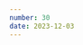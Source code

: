 ```yaml
---
number: 30
date: 2023-12-03
---
```



<Title title={`Issue ${frontmatter.number}`} date={frontmatter.date} />

<NewsletterSponsorSlot
  title="Introducing Rollbacks by Runway"
  url={`www.runway.team/rollbacks?utm_campaign%3DiOS%20CI%20Newsletter%26utm_medium%3Dweb%26utm_source%3DiOS%20CI%20Newsletter%20Issue%20${frontmatter.number}%26utm_content%3Ddec_03_23`}
  description="Undo a bad native app release with a single click. Cut out all the lead time needed to investigate and implement a fix, get builds compiled and uploaded, and make it through the store review process."
  image="/runway-alt.png"
/>

Hey everyone! 👋 Welcome to the **thirtieth issue** of the iOS CI Newsletter. Hope you've had a great couple of weeks!

This week I have reached a couple of very exciting milestones in my content creation career and I wanted to take the opportunity to reflect and look back at my journey so far.

First of all, after 30 issues of the newsletter, we are now over **1,000 subscribers**, which I am super grateful to you all for! Also, with this week's article on my blog, I have now published over **100 articles** and writing my weekly articles has been something that I have come to love and look forward to every week.

It hasn't always been like that though. Three years ago I was **very scared** of sharing any form of content online, let alone **speaking in front of any kind of audience**! I always felt like I didn't have enough experience or expertise on what I was talking about.

One day I decided to put these fears aside and share **my first article**, then I did **my first conference talk** and I finally **sent the first issue** of this newsletter. And it's the best decision I have ever taken! If you're thinking of creating content online or doing some public speaking, I want to encourage you to do it! **We all have something to share and learn from each other**, regardless of our experience level and background!

## [🔨 How to import Swift macros without using Swift Package Manager](https://www.polpiella.dev/binary-swift-macros?utm_campaign%3DiOS%20CI%20Newsletter%26utm_medium%3Dweb%26utm_source%3DiOS%20CI%20Newsletter%20Issue%2030%26utm_content%3Ddec_03_23)

Did you know that you **don't need a macro target** to write a Swift macro? And that you can import **a macro as a binary** into an Xcode project without using SPM? And what if I told you you can even write and use a Swift macro **without using SPM at all**? 🤯

In this article, I show you how to create a Swift macro from an executable target and how you can import the resulting binary into an Xcode project without using Swift Package Manager.

## [🖥️ Self-hosted vs fully managed CI/CD solutions](https://blog-proxy.bitrise.io/post/self-hosted-vs-fully-managed-which-ci-cd-solution-is-right-for-your-organization?utm_campaign%3DiOS%20CI%20Newsletter%26utm_medium%3Dweb%26utm_source%3DiOS%20CI%20Newsletter%20Issue%2030%26utm_content%3Ddec_03_23)

Choosing which solution to go with for your app's CI/CD is important. On the one hand, you can opt for going for **hosting your runners** which gives you more control but a lot more maintenance overhead and, on the other hand, you can opt for a **fully managed solution** that takes care of the maintenance for you to let you focus on building your app.

In this article on the [Bitrise](https://twitter.com/bitrise) blog, [Claire Speedy](https://twitter.com/ClaireSpeedy1) goes through both approaches and helps you pick the one that's best for you!

## [✨ How and why to use Bazel to build your iOS projects](https://blog.codemagic.io/bazel-how-i-learned-to-stop-worrying-and-love-building-systems?utm_campaign%3DiOS%20CI%20Newsletter%26utm_medium%3Dweb%26utm_source%3DiOS%20CI%20Newsletter%20Issue%2030%26utm_content%3Ddec_03_23)

[Bazel](https://twitter.com/bazelbuild) is an **open-source tool** that helps developers automate the build and test process of their applications. While I have not used it myself, I know it is **used by big companies such as Spotify to build their iOS apps** and looks very interesting.

In this article on the [Codemagic](https://www.linkedin.com/company/nevercodehq/) blog, [Mohammed Babelly](https://twitter.com/babelly20) gives you an awesome introduction to how to use [Bazel](https://twitter.com/bazelbuild), including a section on getting it set up and running on a CI/CD workflow.

## [📦 Use Swift SDKs to cross-compile Swift packages to Linux](https://www.polpiella.dev/swift-sdks?utm_campaign%3DiOS%20CI%20Newsletter%26utm_medium%3Dweb%26utm_source%3DiOS%20CI%20Newsletter%20Issue%2030%26utm_content%3Ddec_03_23)

As an Apple app developer, you will be familiar with **cross-compiling code for different platforms** such as iOS, macOS, tvOS and watchOS with very minimal setup and directly from Xcode. However, if you try to cross-compile Swift code for any other platform such as Linux, you will soon find out how arduous the process is.

Thankfully, Apple has made this process much easier with the introduction of **Swift SDKs**, as I explain in this article.

## [📹 Using EC2 Mac for your iOS CI/CD](https://attendees.bizzabo.com/485407/agenda/activity/1203970?utm_campaign%3DiOS%20CI%20Newsletter%26utm_medium%3Dweb%26utm_source%3DiOS%20CI%20Newsletter%20Issue%2030%26utm_content%3Ddec_03_23)

The recordings for [Bitrise](http://twitter.com/bitrise)'s Mobile DevOps Summit 2023 are now up and available for everyone to watch. Among this year's sessions, there is one that particularly stood out to me: **Apple @ AWS—CI/CD developer environments on EC2 Mac**.

In this session, [Dave Siederer](https://www.linkedin.com/in/siederer/), a Specialist Solutions Architect at [Amazon Web Services](https://twitter.com/awscloud), goes through how and why to use **EC2 Mac instances to build your Apple apps on CI/CD**.

## [📹 Free Xcode Cloud course on Youtube](https://www.youtube.com/playlist?list=PLVauIwpFOVbCi4ZRVH38PmmMdsg1RmODD?utm_campaign%3DiOS%20CI%20Newsletter%26utm_medium%3Dweb%26utm_source%3DiOS%20CI%20Newsletter%20Issue%2030%26utm_content%3Ddec_03_23)

As you might know, this month is the last chance you have to try out Xcode Cloud for free before the free plan goes away in 2024 and the lowest usage tier **costs $14.99 a month**.

If you'd like to try it before then and don't know where to start, I would thoroughly recommend watching [Wes Chua](https://twitter.com/wescsk)'s free course on Youtube!
